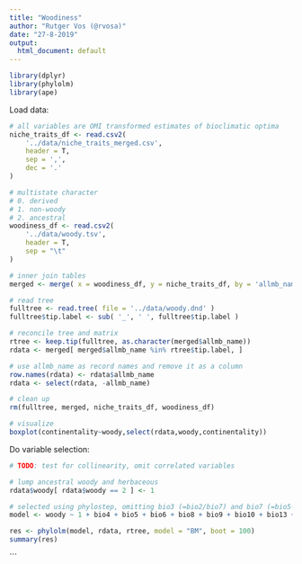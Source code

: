 ```yaml
---
title: "Woodiness"
author: "Rutger Vos (@rvosa)"
date: "27-8-2019"
output:
  html_document: default
---
```


```r
library(dplyr)
library(phylolm)
library(ape)
```

Load data:

```r
# all variables are OMI transformed estimates of bioclimatic optima
niche_traits_df <- read.csv2(
    '../data/niche_traits_merged.csv', 
    header = T,
    sep = ',',
    dec = '.'
)

# multistate character
# 0. derived 
# 1. non-woody
# 2. ancestral
woodiness_df <- read.csv2(
    '../data/woody.tsv',
    header = T,
    sep = "\t"
)

# inner join tables
merged <- merge( x = woodiness_df, y = niche_traits_df, by = 'allmb_name' )

# read tree
fulltree <- read.tree( file = '../data/woody.dnd' )
fulltree$tip.label <- sub( '_', ' ', fulltree$tip.label )

# reconcile tree and matrix
rtree <- keep.tip(fulltree, as.character(merged$allmb_name))
rdata <- merged[ merged$allmb_name %in% rtree$tip.label, ]

# use allmb_name as record names and remove it as a column
row.names(rdata) <- rdata$allmb_name
rdata <- select(rdata, -allmb_name)

# clean up
rm(fulltree, merged, niche_traits_df, woodiness_df)

# visualize
boxplot(continentality~woody,select(rdata,woody,continentality))
```

Do variable selection:

```r

# TODO: test for collinearity, omit correlated variables

# lump ancestral woody and herbaceous
rdata$woody[ rdata$woody == 2 ] <- 1

# selected using phylostep, omitting bio3 (=bio2/bio7) and bio7 (=bio5-bio6)
model <- woody ~ 1 + bio4 + bio5 + bio6 + bio8 + bio9 + bio10 + bio13 + bio14 + bio16 + bio18 + bio19 + climaticMoistureIndex + continentality + embergerQ + growingDegDays0 + growingDegDays5 + maxTempColdest + PETColdestQuarter + PETseasonality + PETWettestQuarter + thermicityIndex

res <- phylolm(model, rdata, rtree, model = "BM", boot = 100)
summary(res)
```

```